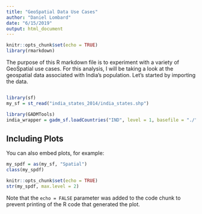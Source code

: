```yaml
---
title: "GeoSpatial Data Use Cases"
author: "Daniel Lombard"
date: "6/15/2019"
output: html_document
---
```


```r
knitr::opts_chunk$set(echo = TRUE)
library(rmarkdown)
```

The purpose of this R markdown file is to experiment with a variety of GeoSpatial use cases. For this analysis, I will be taking a look at the geospatial data associated with India's population. 
Let's started by importing the data. 

```r
```
```r
library(sf)
my_sf = st_read("india_states_2014/india_states.shp")
```

```r
library(GADMTools)
india_wrapper = gadm_sf.loadCountries("IND", level = 1, basefile = "./")
```

## Including Plots

You can also embed plots, for example:

```r
my_spdf = as(my_sf, "Spatial")
class(my_spdf)
```



```r
knitr::opts_chunk$set(echo = TRUE)
str(my_spdf, max.level = 2)

```

Note that the `echo = FALSE` parameter was added to the code chunk to prevent printing of the R code that generated the plot.
